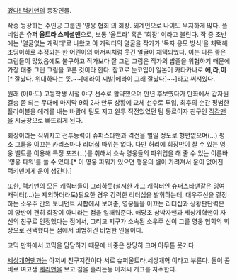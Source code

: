 [[떴다! 럭키맨]]의 등장인물.

작중 등장하는 주인공 그룹인 '영웅 협회'의 회장. 외계인으로 나이도 무지하게 많다. 풀 네임은 '''슈퍼 울트라 스페셜맨'''으로, 보통 '울트라' 혹은 '회장' 이라고 불린다. 작 중 초반에는 '얼굴없는 캐릭터'로 나왔고 이 캐릭터의 얼굴을 작가가 '독자 응모 방식'을 채택해 초딩이하로 추정되는 한 어린이의 아저씨처럼 웃긴 얼굴이 채택되었다. 이는 다른 좋은 그림들이 많았음에도 불구하고 작가보다 잘 그린 그림은 작가의 밥줄을 위협하기 때문에 가장 대충 그린 그림을 고른 것이라 한다. 참고로 눈코입이 일본어 카타카나로 '''에,라,이'''[* 잘났다. 위대하다는 뜻.~~[에라이 씨발|에라이 그래 잘났다]~~]라고 써져있다.

원래 (아마도) 고등학생 시절 야구 선수로 활약했으며 만년 후보였다가 만화에서 갑자원 결승 쯤 되는 무대에 마지막 9회 2사 만루 상황에 교체 선수로 투입, 최후의 순간 평범한 플라이볼을 에러를 내는 바람에 팀도 지고 완투 직전있었던 팀 동료이자 친구인 [[직감맨]]을 시궁창으로 빠뜨리게 된다.

회장이라는 직위치고 전투능력이 슈퍼스타맨과 격전을 벌일 정도로 형편없으며(...) 평소 그룹을 이끄는 카리스마나 리더십 따위는 없다. 다만 허리에 회장만이 찰 수 있는 영웅 벨트를 이용해 특정 포즈(...)를 취해서 소속 영웅들의 파워업을 해 줄 수 있는 이른바 '영웅 파워'를 쓸 수 있다.[* 이 영웅 파워가 있으면 행운의 별이 가려져서 운이 없어진 럭키맨에게 운이 생긴다.]

또한, 럭키맨의 모든 캐릭터들이 그러하듯(철저한 개그 캐릭터인 [[슈퍼스타맨]]같은 잉여 캐릭터(…)는 제외하더라도)필요한 경우 강력한 리더십을 발휘하는데, 대우주신을 결정하는 소우주 간의 토너먼트 시합에서 보여준, 영웅들을 이끄는 리더십과 상황판단력은 이 양반이 괜히 회장이 아니라는 점을 일깨워준다. 애당초 삼박자맨과 세상개혁맨이 자신의 친구로 인정했다는 점에서, 그리고 지구가 소속된 소우주 신이 그를 영웅 협회의 회장으로 선택했다는 점에서 비범하긴 비범한 인물이다.

코믹 만화에서 코믹을 담당하기 때문에 비중은 상당히 크며 아무튼 웃기다.

[[세상개혁맨]]과는 아저씨 친구지간이다.서로 슈퍼울트라,세상개혁 이라고 부른다. 둘이 콤비로 여고생 [[세라맨]]을 보고 침을 흘리는등 아저씨 개그를 자주한다.
